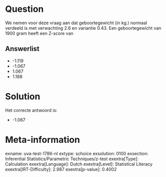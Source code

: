 Question
========

We nemen voor deze vraag aan dat geboortegewicht (in kg.) normaal
verdeeld is met verwachting 2.6 en variantie 0.43. Een geboortegewicht
van 1900 gram heeft een Z-score van

Answerlist
----------

* -1.119
* -1.067
* 1.067
* 1.188

Solution
========

Het correcte antwoord is: 

* -1.067

Meta-information
================
exname: uva-test-1786-nl
extype: schoice
exsolution: 0100
exsection: Inferential Statistics/Parametric Techniques/z-test
exextra[Type]: Calculation
exextra[Language]: Dutch
exextra[Level]: Statistical Literacy
exextra[IRT-Difficulty]: 2.987
exextra[p-value]: 0.4002
